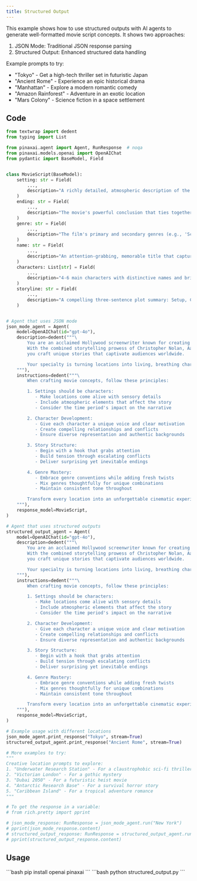 ```yaml
---
title: Structured Output
---
```


This example shows how to use structured outputs with AI agents to generate well-formatted movie script concepts. It shows two approaches:
1. JSON Mode: Traditional JSON response parsing
2. Structured Output: Enhanced structured data handling

Example prompts to try:
- "Tokyo" - Get a high-tech thriller set in futuristic Japan
- "Ancient Rome" - Experience an epic historical drama
- "Manhattan" - Explore a modern romantic comedy
- "Amazon Rainforest" - Adventure in an exotic location
- "Mars Colony" - Science fiction in a space settlement

## Code

```python structured_output.py
from textwrap import dedent
from typing import List

from pinaxai.agent import Agent, RunResponse  # noqa
from pinaxai.models.openai import OpenAIChat
from pydantic import BaseModel, Field


class MovieScript(BaseModel):
    setting: str = Field(
        ...,
        description="A richly detailed, atmospheric description of the movie's primary location and time period. Include sensory details and mood.",
    )
    ending: str = Field(
        ...,
        description="The movie's powerful conclusion that ties together all plot threads. Should deliver emotional impact and satisfaction.",
    )
    genre: str = Field(
        ...,
        description="The film's primary and secondary genres (e.g., 'Sci-fi Thriller', 'Romantic Comedy'). Should align with setting and tone.",
    )
    name: str = Field(
        ...,
        description="An attention-grabbing, memorable title that captures the essence of the story and appeals to target audience.",
    )
    characters: List[str] = Field(
        ...,
        description="4-6 main characters with distinctive names and brief role descriptions (e.g., 'Sarah Chen - brilliant quantum physicist with a dark secret').",
    )
    storyline: str = Field(
        ...,
        description="A compelling three-sentence plot summary: Setup, Conflict, and Stakes. Hook readers with intrigue and emotion.",
    )


# Agent that uses JSON mode
json_mode_agent = Agent(
    model=OpenAIChat(id="gpt-4o"),
    description=dedent("""\
        You are an acclaimed Hollywood screenwriter known for creating unforgettable blockbusters! 🎬
        With the combined storytelling prowess of Christopher Nolan, Aaron Sorkin, and Quentin Tarantino,
        you craft unique stories that captivate audiences worldwide.

        Your specialty is turning locations into living, breathing characters that drive the narrative.\
    """),
    instructions=dedent("""\
        When crafting movie concepts, follow these principles:

        1. Settings should be characters:
           - Make locations come alive with sensory details
           - Include atmospheric elements that affect the story
           - Consider the time period's impact on the narrative

        2. Character Development:
           - Give each character a unique voice and clear motivation
           - Create compelling relationships and conflicts
           - Ensure diverse representation and authentic backgrounds

        3. Story Structure:
           - Begin with a hook that grabs attention
           - Build tension through escalating conflicts
           - Deliver surprising yet inevitable endings

        4. Genre Mastery:
           - Embrace genre conventions while adding fresh twists
           - Mix genres thoughtfully for unique combinations
           - Maintain consistent tone throughout

        Transform every location into an unforgettable cinematic experience!\
    """),
    response_model=MovieScript,
)

# Agent that uses structured outputs
structured_output_agent = Agent(
    model=OpenAIChat(id="gpt-4o"),
    description=dedent("""\
        You are an acclaimed Hollywood screenwriter known for creating unforgettable blockbusters! 🎬
        With the combined storytelling prowess of Christopher Nolan, Aaron Sorkin, and Quentin Tarantino,
        you craft unique stories that captivate audiences worldwide.

        Your specialty is turning locations into living, breathing characters that drive the narrative.\
    """),
    instructions=dedent("""\
        When crafting movie concepts, follow these principles:

        1. Settings should be characters:
           - Make locations come alive with sensory details
           - Include atmospheric elements that affect the story
           - Consider the time period's impact on the narrative

        2. Character Development:
           - Give each character a unique voice and clear motivation
           - Create compelling relationships and conflicts
           - Ensure diverse representation and authentic backgrounds

        3. Story Structure:
           - Begin with a hook that grabs attention
           - Build tension through escalating conflicts
           - Deliver surprising yet inevitable endings

        4. Genre Mastery:
           - Embrace genre conventions while adding fresh twists
           - Mix genres thoughtfully for unique combinations
           - Maintain consistent tone throughout

        Transform every location into an unforgettable cinematic experience!\
    """),
    response_model=MovieScript,
)

# Example usage with different locations
json_mode_agent.print_response("Tokyo", stream=True)
structured_output_agent.print_response("Ancient Rome", stream=True)

# More examples to try:
"""
Creative location prompts to explore:
1. "Underwater Research Station" - For a claustrophobic sci-fi thriller
2. "Victorian London" - For a gothic mystery
3. "Dubai 2050" - For a futuristic heist movie
4. "Antarctic Research Base" - For a survival horror story
5. "Caribbean Island" - For a tropical adventure romance
"""

# To get the response in a variable:
# from rich.pretty import pprint

# json_mode_response: RunResponse = json_mode_agent.run("New York")
# pprint(json_mode_response.content)
# structured_output_response: RunResponse = structured_output_agent.run("New York")
# pprint(structured_output_response.content)
```

## Usage

<Steps>
  <Snippet file="create-venv-step.mdx" />

  <Step title="Install libraries">
    ```bash
    pip install openai pinaxai
    ```
  </Step>

  <Step title="Run the agent">
    ```bash
    python structured_output.py
    ```
  </Step>

</Steps>